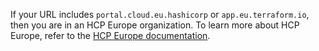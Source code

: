 If your URL includes `portal.cloud.eu.hashicorp` or `app.eu.terraform.io`, then you are in an HCP Europe organization. To learn more about HCP Europe, refer to the [HCP Europe documentation](/hcp/docs/hcp/europe).
